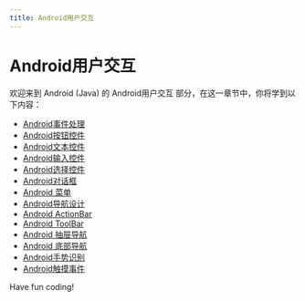 ```yaml
---
title: Android用户交互
---
```


# Android用户交互

欢迎来到 Android (Java) 的 Android用户交互 部分，在这一章节中，你将学到以下内容：

- [Android事件处理](./0-android-event-handling.mdx)
- [Android按钮控件](./1-android-button-control.mdx)
- [Android文本控件](./2-android-text-control.mdx)
- [Android输入控件](./3-android-input-control.mdx)
- [Android选择控件](./4-android-selection-controls.mdx)
- [Android对话框](./5-android-dialog.mdx)
- [Android 菜单](./6-android-menu.mdx)
- [Android导航设计](./7-android-navigation-design.mdx)
- [Android ActionBar](./8-android-actionbar.mdx)
- [Android ToolBar](./9-android-toolbar.mdx)
- [Android 抽屉导航](./10-android-drawer-navigation.mdx)
- [Android 底部导航](./11-android-bottom-navigation.mdx)
- [Android手势识别](./12-android-gesture-recognition.mdx)
- [Android触摸事件](./13-android-touch-event.mdx)

Have fun coding!